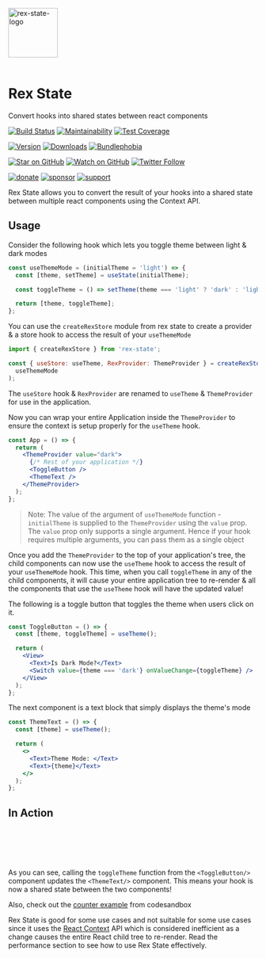 
<Meta title="Intro/Getting Started" />

<img
  src="https://github.com/react-native-toolkit/rex-state/raw/master/assets/logo.png"
  alt="rex-state-logo"
  height="100px"
  width="100px"
/>
<br />
<br />

# Rex State

Convert hooks into shared states between react components

[![Build Status][build-badge]][build]
[![Maintainability][maintainability-badge]][maintainability-url]
[![Test Coverage][coverage-badge]][coverage-url]

[![Version][version-badge]][package]
[![Downloads][downloads-badge]][npmtrends]
[![Bundlephobia][bundle-phobia-badge]][bundle-phobia]

[![Star on GitHub][github-star-badge]][github-star]
[![Watch on GitHub][github-watch-badge]][github-watch]
[![Twitter Follow][twitter-badge]][twitter]

[![donate][coffee-badge]][coffee-url]
[![sponsor][sponsor-badge]][sponsor-url]
[![support][support-badge]][support-url]

Rex State allows you to convert the result of your hooks into a shared state between multiple react components using the Context API.

## Usage

Consider the following hook which lets you toggle theme between light & dark modes

```jsx
const useThemeMode = (initialTheme = 'light') => {
  const [theme, setTheme] = useState(initialTheme);

  const toggleTheme = () => setTheme(theme === 'light' ? 'dark' : 'light');

  return [theme, toggleTheme];
};
```

You can use the `createRexStore` module from rex state to create a provider & a store hook to access the result of your `useThemeMode`

```jsx
import { createRexStore } from 'rex-state';

const { useStore: useTheme, RexProvider: ThemeProvider } = createRexStore(
  useThemeMode
);
```

The `useStore` hook & `RexProvider` are renamed to `useTheme` & `ThemeProvider` for use in the application.

Now you can wrap your entire Application inside the `ThemeProvider` to ensure the context is setup properly for the `useTheme` hook.

```jsx
const App = () => {
  return (
    <ThemeProvider value="dark">
      {/* Rest of your application */}
      <ToggleButton />
      <ThemeText />
    </ThemeProvider>
  );
};
```

> Note: The value of the argument of `useThemeMode` function - `initialTheme` is supplied to the `ThemeProvider` using the `value` prop. The `value` prop only supports a single argument. Hence if your hook requires multiple arguments, you can pass them as a single object

Once you add the `ThemeProvider` to the top of your application's tree, the child components can now use the `useTheme` hook to access the result of your `useThemeMode` hook. This time, when you call `toggleTheme` in any of the child components, it will cause your entire application tree to re-render & all the components that use the `useTheme` hook will have the updated value!

The following is a toggle button that toggles the theme when users click on it.

```jsx
const ToggleButton = () => {
  const [theme, toggleTheme] = useTheme();

  return (
    <View>
      <Text>Is Dark Mode?</Text>
      <Switch value={theme === 'dark'} onValueChange={toggleTheme} />
    </View>
  );
};
```

The next component is a text block that simply displays the theme's mode

```jsx
const ThemeText = () => {
  const [theme] = useTheme();

  return (
    <>
      <Text>Theme Mode: </Text>
      <Text>{theme}</Text>
    </>
  );
};
```

## In Action

<br />

<DarkModeProvider value="dark">
  <ToggleButton />
  <ThemeText />
</DarkModeProvider>

<br />
<br />
<br />

As you can see, calling the `toggleTheme` function from the `<ToggleButton/>` component updates the `<ThemeText/>` component. This means your hook is now a shared state between the two components!

Also, check out the [counter example](https://codesandbox.io/s/rex-counter-2m4zy?file=/src/App.js) from codesandbox

Rex State is good for some use cases and not suitable for some use cases since it uses the [React Context](https://reactjs.org/docs/context.html#api) API which is considered inefficient as a change causes the entire React child tree to re-render. Read the performance section to see how to use Rex State effectively.

[coffee-badge]: https://img.shields.io/badge/-%E2%98%95%EF%B8%8F%20buy%20me%20a%20coffee-e85b46
[coffee-url]: https://www.buymeacoffee.com/daniakash
[sponsor-badge]: https://img.shields.io/badge/-%F0%9F%8F%85%20sponsor%20this%20project-e85b46
[sponsor-url]: https://www.buymeacoffee.com/daniakash/e/6983
[support-badge]: https://img.shields.io/badge/-Get%20Support-e85b46
[support-url]: https://www.buymeacoffee.com/daniakash/e/7030
[build]: https://github.com/react-native-toolkit/rex-state/actions
[build-badge]: https://github.com/react-native-toolkit/rex-state/workflows/build/badge.svg
[coverage-badge]: https://api.codeclimate.com/v1/badges/9bd775907eca8a3dbab3/test_coverage
[coverage-url]: https://codeclimate.com/github/react-native-toolkit/rex-state/test_coverage
[maintainability-badge]: https://api.codeclimate.com/v1/badges/9bd775907eca8a3dbab3/maintainability
[maintainability-url]: https://codeclimate.com/github/react-native-toolkit/rex-state/maintainability
[bundle-phobia-badge]: https://badgen.net/bundlephobia/minzip/rex-state
[bundle-phobia]: https://bundlephobia.com/result?p=rex-state
[downloads-badge]: https://img.shields.io/npm/dm/rex-state.svg
[npmtrends]: http://www.npmtrends.com/rex-state
[package]: https://www.npmjs.com/package/rex-state
[version-badge]: https://img.shields.io/npm/v/rex-state.svg
[twitter]: https://twitter.com/dani_akash_
[twitter-badge]: https://img.shields.io/twitter/follow/dani_akash_?style=social
[github-watch-badge]: https://img.shields.io/github/watchers/DaniAkash/rex.svg?style=social
[github-watch]: https://github.com/DaniAkash/rex/watchers
[github-star-badge]: https://img.shields.io/github/stars/DaniAkash/rex.svg?style=social
[github-star]: https://github.com/DaniAkash/rex/stargazers
